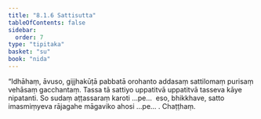 ```yaml
---
title: "8.1.6 Sattisutta"
tableOfContents: false
sidebar:
  order: 7
type: "tipitaka"
basket: "su"
book: "nida"
---
```



<DynamicBreadcrumb />

<Division number="207" book="nida">

<Paragraph number="1171" book="nida">
“Idhāhaṃ, āvuso, gijjhakūṭā pabbatā orohanto addasaṃ sattilomaṃ purisaṃ vehāsaṃ gacchantaṃ. Tassa tā sattiyo uppatitvā uppatitvā tasseva kāye nipatanti. So sudaṃ aṭṭassaraṃ karoti …pe…  eso, bhikkhave, satto imasmiṃyeva rājagahe māgaviko ahosi …pe… .

</Paragraph>
</Division>

<Paragraph number="1172" type="center" book="nida">
Chaṭṭhaṃ.
</Paragraph>